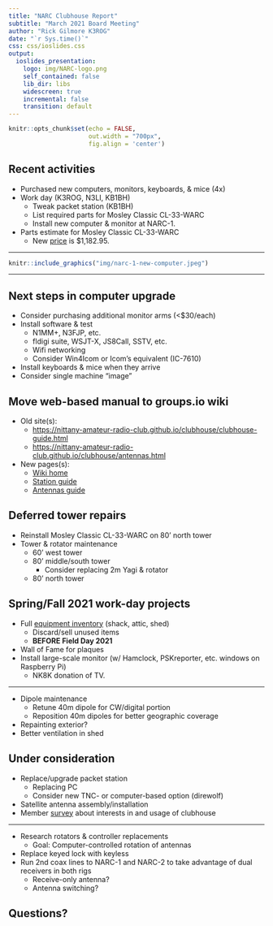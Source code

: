 ```yaml
---
title: "NARC Clubhouse Report"
subtitle: "March 2021 Board Meeting"
author: "Rick Gilmore K3ROG"
date: "`r Sys.time()`"
css: css/ioslides.css
output:
  ioslides_presentation:
    logo: img/NARC-logo.png
    self_contained: false
    lib_dir: libs
    widescreen: true
    incremental: false
    transition: default
---
```


```r
knitr::opts_chunk$set(echo = FALSE,
                      out.width = "700px",
                      fig.align = 'center')
```

## Recent activities

- Purchased new computers, monitors, keyboards, & mice (4x)
- Work day (K3ROG, N3LI, KB1BH)
  - Tweak packet station (KB1BH)
  - List required parts for Mosley Classic CL-33-WARC
  - Install new computer & monitor at NARC-1.
- Parts estimate for Mosley Classic CL-33-WARC
  - New [price](http://www.mosley-electronics.com/pdf/pricesheet.pdf) is $1,182.95.

---

```r
knitr::include_graphics("img/narc-1-new-computer.jpeg")
```

---

## Next steps in computer upgrade

- Consider purchasing additional monitor arms (<$30/each)
- Install software & test
    - N1MM+, N3FJP, etc.
    - fldigi suite, WSJT-X, JS8Call, SSTV, etc.
    - Wifi networking
    - Consider Win4Icom or Icom's equivalent (IC-7610)
- Install keyboards & mice when they arrive
- Consider single machine "image"

## Move web-based manual to groups.io wiki

- Old site(s):
    - <https://nittany-amateur-radio-club.github.io/clubhouse/clubhouse-guide.html>
    - <https://nittany-amateur-radio-club.github.io/clubhouse/antennas.html>
- New pages(s):
    - [Wiki home](https://groups.io/g/Nittany-ARC/wiki)
    - [Station guide](https://groups.io/g/Nittany-ARC/wiki/25936)
    - [Antennas guide](https://groups.io/g/Nittany-ARC/wiki/25937)

## Deferred tower repairs

- Reinstall Mosley Classic CL-33-WARC on 80' north tower
- Tower & rotator maintenance
  - 60' west tower
  - 80' middle/south tower
    - Consider replacing 2m Yagi & rotator
  - 80' north tower
  
## Spring/Fall 2021 work-day projects

- Full [equipment inventory](https://docs.google.com/spreadsheets/d/1J_zTmty3JlsgPIf_KGFJ72rzpGeRJSGKMHn6ZnMDEuE/edit?usp=sharing) (shack, attic, shed)
    - Discard/sell unused items
    - **BEFORE Field Day 2021**
- Wall of Fame for plaques
- Install large-scale monitor (w/ Hamclock, PSKreporter, etc. windows on Raspberry Pi)
    - NK8K donation of TV.
    
---
    
- Dipole maintenance
    - Retune 40m dipole for CW/digital portion
    - Reposition 40m dipoles for better geographic coverage
- Repainting exterior?
- Better ventilation in shed

## Under consideration

- Replace/upgrade packet station
    - Replacing PC
    - Consider new TNC- or computer-based option (direwolf)
- Satellite antenna assembly/installation
- Member [survey](https://forms.gle/HXyJcJuCy1tJDGNQ8) about interests in and usage of clubhouse

---

- Research rotators & controller replacements
    - Goal: Computer-controlled rotation of antennas
- Replace keyed lock with keyless
- Run 2nd coax lines to NARC-1 and NARC-2 to take advantage of dual receivers in both rigs
    - Receive-only antenna?
    - Antenna switching?

## Questions?
